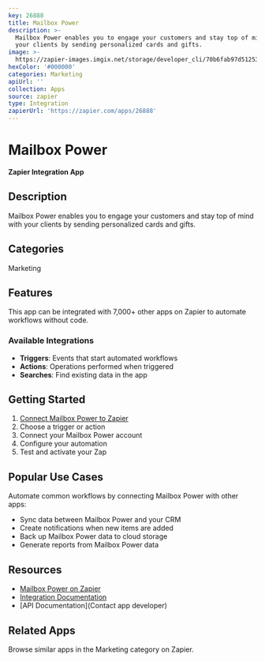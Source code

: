 ```yaml
---
key: 26888
title: Mailbox Power
description: >-
  Mailbox Power enables you to engage your customers and stay top of mind with
  your clients by sending personalized cards and gifts.
image: >-
  https://zapier-images.imgix.net/storage/developer_cli/70b6fab97d51253dba064c2ca3ee4558.png?auto=format%2Ccompress&ixlib=python-3.0.0&q=50
hexColor: '#000000'
categories: Marketing
apiUrl: ''
collection: Apps
source: zapier
type: Integration
zapierUrl: 'https://zapier.com/apps/26888'
---
```

# Mailbox Power

**Zapier Integration App**

## Description

Mailbox Power enables you to engage your customers and stay top of mind with your clients by sending personalized cards and gifts.

## Categories

Marketing

## Features

This app can be integrated with 7,000+ other apps on Zapier to automate workflows without code.

### Available Integrations

- **Triggers**: Events that start automated workflows
- **Actions**: Operations performed when triggered
- **Searches**: Find existing data in the app

## Getting Started

1. [Connect Mailbox Power to Zapier](https://zapier.com/apps/26888)
2. Choose a trigger or action
3. Connect your Mailbox Power account
4. Configure your automation
5. Test and activate your Zap

## Popular Use Cases

Automate common workflows by connecting Mailbox Power with other apps:

- Sync data between Mailbox Power and your CRM
- Create notifications when new items are added
- Back up Mailbox Power data to cloud storage
- Generate reports from Mailbox Power data

## Resources

- [Mailbox Power on Zapier](https://zapier.com/apps/26888)
- [Integration Documentation](https://zapier.com/apps/26888/integrations)
- [API Documentation](Contact app developer)

## Related Apps

Browse similar apps in the Marketing category on Zapier.
